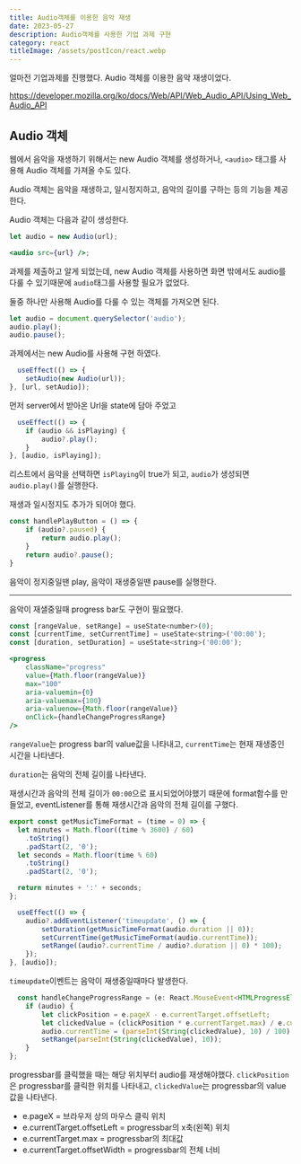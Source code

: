 ```yaml
---
title: Audio객체를 이용한 음악 재생
date: 2023-05-27
description: Audio객체를 사용한 기업 과제 구현
category: react
titleImage: /assets/postIcon/react.webp
---
```


얼마전 기업과제를 진행했다. Audio 객체를 이용한 음악 재생이었다.

https://developer.mozilla.org/ko/docs/Web/API/Web_Audio_API/Using_Web_Audio_API

## Audio 객체
웹에서 음악을 재생하기 위해서는 new Audio 객체를 생성하거나, `<audio>` 태그를 사용해 Audio 객체를 가져올 수도 있다.

Audio 객체는 음악을 재생하고, 일시정지하고, 음악의 길이를 구하는 등의 기능을 제공한다.

Audio 객체는 다음과 같이 생성한다.

```jsx
let audio = new Audio(url);
```

```jsx
<audio src={url} />;
```

과제를 제출하고 알게 되었는데, new Audio 객체를 사용하면 화면 밖에서도 audio를 다룰 수 있기때문에 `audio`태그를 사용할 필요가 없었다.

둘중 하나만 사용해 Audio를 다룰 수 있는 객체를 가져오면 된다.

```javascript
let audio = document.querySelector('audio');
audio.play();
audio.pause();
```

과제에서는 new Audio를 사용해 구현 하였다.
```jsx
  useEffect(() => {
    setAudio(new Audio(url));
}, [url, setAudio]);
```
먼저 server에서 받아온 Url을 state에 담아 주었고

```jsx
  useEffect(() => {
    if (audio && isPlaying) {
        audio?.play();
    }
}, [audio, isPlaying]);
```

리스트에서 음악을 선택하면 `isPlaying`이 true가 되고, `audio`가 생성되면 `audio.play()`를 실행한다.

재생과 일시정지도 추가가 되어야 했다.

```jsx
const handlePlayButton = () => {
    if (audio?.paused) {
        return audio.play();
    }
    return audio?.pause();
}
```
음악이 정지중일땐 play, 음악이 재생중일땐 pause를 실행한다.

---

음악이 재샐중일때 progress bar도 구현이 필요했다.

```jsx
const [rangeValue, setRange] = useState<number>(0);
const [currentTime, setCurrentTime] = useState<string>('00:00');
const [duration, setDuration] = useState<string>('00:00');

<progress
    className="progress"
    value={Math.floor(rangeValue)}
    max="100"
    aria-valuemin={0}
    aria-valuemax={100}
    aria-valuenow={Math.floor(rangeValue)}
    onClick={handleChangeProgressRange}
/>
```

`rangeValue`는 progress bar의 value값을 나타내고, `currentTime`는 현재 재생중인 시간을 나타낸다.

`duration`는 음악의 전체 길이를 나타낸다.

재생시간과 음악의 전체 길이가 `00:00`으로 표시되었어야했기 때문에 format함수를 만들었고, eventListener를 통해 재생시간과 음악의 전체 길이를 구했다.

```js
export const getMusicTimeFormat = (time = 0) => {
  let minutes = Math.floor((time % 3600) / 60)
    .toString()
    .padStart(2, '0');
  let seconds = Math.floor(time % 60)
    .toString()
    .padStart(2, '0');

  return minutes + ':' + seconds;
};
```
```jsx
  useEffect(() => {
    audio?.addEventListener('timeupdate', () => {
        setDuration(getMusicTimeFormat(audio.duration || 0));
        setCurrentTime(getMusicTimeFormat(audio.currentTime));
        setRange((audio?.currentTime / audio?.duration || 0) * 100);
    });
}, [audio]);
````

`timeupdate`이벤트는 음악이 재생중일때마다 발생한다.

```js
  const handleChangeProgressRange = (e: React.MouseEvent<HTMLProgressElement>) => {
    if (audio) {
        let clickPosition = e.pageX - e.currentTarget.offsetLeft;
        let clickedValue = (clickPosition * e.currentTarget.max) / e.currentTarget.offsetWidth;
        audio.currentTime = (parseInt(String(clickedValue), 10) / 100) * audio.duration;
        setRange(parseInt(String(clickedValue), 10));
    }
};
```
progressbar를 클릭했을 때는 해당 위치부터 audio를 재생해야했다.
`clickPosition`은 progressbar를 클릭한 위치를 나타내고, `clickedValue`는 progressbar의 value값을 나타낸다.

- e.pageX = 브라우저 상의 마우스 클릭 위치
- e.currentTarget.offsetLeft = progressbar의 x축(왼쪽) 위치
- e.currentTarget.max = progressbar의 최대값
- e.currentTarget.offsetWidth = progressbar의 전체 너비


